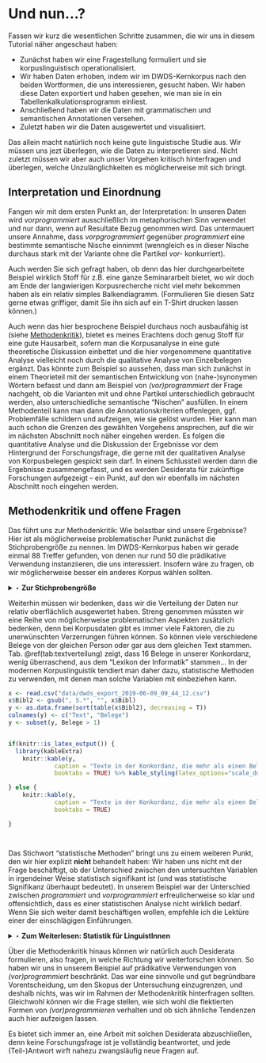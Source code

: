 # Und nun...?

Fassen wir kurz die wesentlichen Schritte zusammen, die wir uns in diesem Tutorial näher angeschaut haben:

- Zunächst haben wir eine Fragestellung formuliert und sie korpuslinguistisch operationalisiert.
- Wir haben Daten erhoben, indem wir im DWDS-Kernkorpus nach den beiden Wortformen, die uns interessieren, gesucht haben. Wir haben diese Daten exportiert und haben gesehen, wie man sie in ein Tabellenkalkulationsprogramm einliest.
- Anschließend haben wir die Daten mit grammatischen und semantischen Annotationen versehen. 
- Zuletzt haben wir die Daten ausgewertet und visualisiert.

Das allein macht natürlich noch keine gute linguistische Studie aus. Wir müssen uns jezt überlegen, wie die Daten zu interpretieren sind. Nicht zuletzt müssen wir aber auch unser Vorgehen kritisch hinterfragen und überlegen, welche Unzulänglichkeiten es möglicherweise mit sich bringt.


## Interpretation und Einordnung

Fangen wir mit dem ersten Punkt an, der Interpretation: In unseren Daten wird *vorprogrammiert* ausschließlich im metaphorischen Sinn verwendet und nur dann, wenn auf Resultate Bezug genommen wird. Das untermauert unsere Annahme, dass *vorpgrogrammiert* gegenüber *programmiert* eine bestimmte semantische Nische einnimmt (wenngleich es in dieser Nische durchaus stark mit der Variante ohne die Partikel *vor-* konkurriert).

Auch werden Sie sich gefragt haben, ob denn das hier durchgearbeitete Beispiel wirklich Stoff für z.B. eine ganze Seminararbeit bietet, wo wir doch am Ende der langwierigen Korpusrecherche nicht viel mehr bekommen haben als ein relativ simples Balkendiagramm. (Formulieren Sie diesen Satz gerne etwas griffiger, damit Sie ihn sich auf ein T-Shirt drucken lassen können.)

Auch wenn das hier besprochene Beispiel durchaus noch ausbaufähig ist (siehe [Methodenkritik][Methodenkritik und offene Fragen]), bietet es meines Erachtens doch genug Stoff für eine gute Hausarbeit, sofern man die Korpusanalyse in eine gute theoretische Diskussion einbettet und die hier vorgenommene quantitative Analyse vielleicht noch durch die qualitative Analyse von Einzelbelegen ergänzt. Das könnte zum Beispiel so aussehen, dass man sich zunächst in einem Theorieteil mit der semantischen Entwicklung von (nahe-)synonymen Wörtern befasst und dann am Beispiel von *(vor)programmiert* der Frage nachgeht, ob die Varianten mit und ohne Partikel unterschiedlich gebraucht werden, also unterschiedliche semantische "Nischen" ausfüllen. In einem Methodenteil kann man dann die Annotationskriterien offenlegen, ggf. Problemfälle schildern und aufzeigen, wie sie gelöst wurden. Hier kann man auch schon die Grenzen des gewählten Vorgehens ansprechen, auf die wir im nächsten Abschnitt noch näher eingehen werden. Es folgen die quantitative Analyse und die Diskussion der Ergebnisse vor dem Hintergrund der Forschungsfrage, die gerne mit der qualitativen Analyse von Korpusbelegen gespickt sein darf. In einem Schlussteil werden dann die Ergebnisse zusammengefasst, und es werden Desiderata für zukünftige Forschungen aufgezeigt – ein Punkt, auf den wir ebenfalls im nächsten Abschnitt noch eingehen werden.



## Methodenkritik und offene Fragen

Das führt uns zur Methodenkritik: Wie belastbar sind unsere Ergebnisse? Hier ist als möglicherweise problematischer Punkt zunächst die Stichprobengröße zu nennen. Im DWDS-Kernkorpus haben wir gerade einmal 88 Treffer gefunden, von denen nur rund 50 die prädikative Verwendung instanziieren, die uns interessiert. Insofern wäre zu fragen, ob wir möglicherweise besser ein anderes Korpus wählen sollten.

<details>
<summary>‣ **Zur Stichprobengröße**</summary>

Zur Frage nach der Stichprobengröße zitiere ich mich ausnahmsweise mal selbst:

> Die wahrscheinlich am häufigsten gestellte Frage von Studierenden, die zum ersten Mal korpuslinguistisch arbeiten, ist: „Wie groß muss meine Stichprobe sein?“ Darauf gibt es leider keine pauschale Antwort. Es gibt keine feste Untergrenze, ab der eine Stichprobe repräsentativ ist (zumal es „echte“ Repräsentativität in dem Sinne, dass die Stichprobe ein ganz genaues Abbild der Grundgesamtheit, nur eben im Kleinen, darstellt, ohnehin nicht geben kann). 
Die Wahl der Stichprobengröße ist also von mehreren ganz praktischen Faktoren abhängig, unter anderem: 

> a) Wie werden die Daten annotiert? Sehr viele Annotationen, die noch dazu erfordern, dass der Kontext mit einbezogen wird, sind zeitaufwendig und rechtfertigen eine kleinere Stichprobe. Arbeitet man dagegen nur mit den reinen Type- und Tokenfrequenzen, ohne eigene Annotationen hinzuzufügen, gibt es keinen Grund, überhaupt eine Stichprobe zu nehmen. In diesem Fall kann man gleich alle Daten mit einbeziehen.
> b) Wie werden die Daten ausgewertet? In manchen Fällen kann man schon mit 100 Belegen aussagekräftige Ergebnisse erzielen. Aber wenn man ein Korpus diachron auswerten möchte, das in 10 Zeitschnitte unterteilt ist, sind 100 Belege offensichtlich zu wenig – denn dann hat man bei gleicher Verteilung gerade einmal 10 Belege pro Zeitschnitt!

> Für die ersten Gehversuche z.B. in Seminararbeiten empfehle ich in der Regel, mit 100 bis 500 Belegen zu arbeiten. In den meisten Fällen genügt das, um Tendenzen aufzuzeigen, und ist vom Arbeitsaufwand her auch für AnfägerInnen bewältigbar. Aus den obigen Überlegungen sollte jedoch klar geworden sein, dass diese Zahlen völlig willkürlich sind.

`r tufte::quote_footer('--- aus: Hartmann, Stefan. 2018. Deutsche Sprachgeschichte. Grundzüge und Methoden. Tübingen: Francke, S. 206')`

</details>

Weiterhin müssen wir bedenken, dass wir die Verteilung der Daten nur relativ oberflächlich ausgewertet haben. Streng genommen müssten wir eine Reihe von möglicherweise problematischen Aspekten zusätzlich bedenken, denn bei Korpusdaten gibt es immer viele Faktoren, die zu unerwünschten Verzerrungen führen können. So können viele verschiedene Belege von der gleichen Person oder gar aus dem gleichen Text stammen. Tab. \@ref(tab:textverteilung) zeigt, dass 16 Belege in unserer Konkordanz, wenig überraschend, aus dem "Lexikon der Informatik" stammen... In der modernen Korpuslinguistik tendiert man daher dazu, statistische Methoden zu verwenden, mit denen man solche Variablen mit einbeziehen kann.


```r

x <- read.csv("data/dwds_export_2019-06-09_09_44_12.csv")
x$Bibl2 <- gsub(", S.*", "", x$Bibl)
y <- as.data.frame(sort(table(x$Bibl2), decreasing = T))
colnames(y) <- c("Text", "Belege")
y <- subset(y, Belege > 1)


if(knitr::is_latex_output()) {
  library(kableExtra)
    knitr::kable(y,
             caption = "Texte in der Konkordanz, die mehr als einen Beleg für (vor)programmiert enthalten", format = "latex",
             booktabs = TRUE) %>% kable_styling(latex_options="scale_down")

} else {
    knitr::kable(y,
             caption = "Texte in der Konkordanz, die mehr als einen Beleg für (vor)programmiert enthalten",
             booktabs = TRUE)

}




```

Das Stichwort "statistische Methoden" bringt uns zu einem weiteren Punkt, den wir hier explizit **nicht** behandelt haben: Wir haben uns nicht mit der Frage beschäftigt, ob der Unterschied zwischen den untersuchten Variablen in irgendeiner Weise statistisch signifikant ist (und was statistische Signifikanz überhaupt bedeutet). In unserem Beispiel war der Unterschied zwischen *programmiert* und *vorprogrammiert* erfreulicherweise so klar und offensichtlich, dass es einer statistischen Analyse nicht wirklich bedarf. Wenn Sie sich weiter damit beschäftigen wollen, empfehle ich die Lektüre einer der einschlägigen Einführungen.

<details>
<summary>‣ **Zum Weiterlesen: Statistik für LinguistInnen**</summary>

Hier eine Auswahl an deutsch- und englischsprachigen Einführungswerken in die Statistik, die sich explizit an Linguist*innen richten (chronologisch geordnet):

- Desagulier, Guillaume. 2017. Corpus linguistics and statistics with R: introduction to quantitative methods in linguistics. New York, NY: Springer.

- Levshina, Natalia. 2015. How to do linguistics with R. Data exploration and statistical analysis. Amsterdam, Philadelphia: John Benjamins.

- Gries, Stefan Th. 2013. Statistics for Linguistics with R: A Practical Introduction. 2nd ed. Berlin, New York: De Gruyter.

- Meindl, Claudia. 2011. Methodik für Linguisten: Eine Einführung in Statistik und Versuchsplanung. Tübingen: Narr.

- Baayen, R. H. 2008. Analyzing Linguistic Data. A Practical Introduction to Statistics using R. Cambridge: Cambridge University Press.

- Butler, Christopher. 1985. Statistics in Linguistics. Oxford: Blackwell.

</details>

Über die Methodenkritik hinaus können wir natürlich auch Desiderata formulieren, also fragen, in welche Richtung wir weiterforschen können. So haben wir uns in unserem Beispiel auf prädikative Verwendungen von *(vor)programmiert* beschränkt. Das war eine sinnvolle und gut begründbare Vorentscheidung, um den Skopus der Untersuchung einzugrenzen, und deshalb nichts, was wir im Rahmen der Methodenkritik hinterfragen sollten. Gleichwohl können wir die Frage stellen, wie sich wohl die flektierten Formen von *(vor)programmieren* verhalten und ob sich ähnliche Tendenzen auch hier aufzeigen lassen. 

Es bietet sich immer an, eine Arbeit mit solchen Desiderata abzuschließen, denn keine Forschungsfrage ist je vollständig beantwortet, und jede (Teil-)Antwort wirft nahezu zwangsläufig neue Fragen auf.